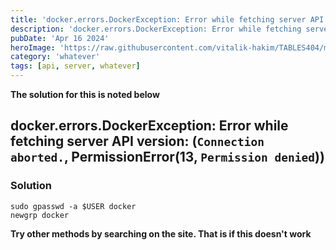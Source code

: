 ```yaml
---
title: 'docker.errors.DockerException: Error while fetching server API version: (`Connection aborted.`, PermissionError(13, `Permission denied`))'
description: 'docker.errors.DockerException: Error while fetching server API version: (`Connection aborted.`, PermissionError(13, `Permission denied`))'
pubDate: 'Apr 16 2024'
heroImage: 'https://raw.githubusercontent.com/vitalik-hakim/TABLES404/main/error_b/misc.png'
category: 'whatever'
tags: [api, server, whatever]
---
```


**The solution for this is noted below**

## docker.errors.DockerException: Error while fetching server API version: (`Connection aborted.`, PermissionError(13, `Permission denied`))

### Solution

```whatever
sudo gpasswd -a $USER docker
newgrp docker
```

**Try other methods by searching on the site. That is if this doesn't work**
